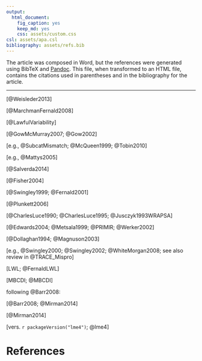 ```yaml
---
output:
  html_document:
    fig_caption: yes
    keep_md: yes
    css: assets/custom.css
csl: assets/apa.csl
bibliography: assets/refs.bib
---
```


The article was composed in Word, but the references were generated using 
BibTeX and [Pandoc](http://johnmacfarlane.net/pandoc/README.html#citations). 
This file, when transformed to an HTML file, contains the citations used in 
parentheses and in the bibliography for the article.

***

[@Weisleder2013]

[@MarchmanFernald2008]

[@LawfulVariability]

[@GowMcMurray2007; @Gow2002]

[e.g., @SubcatMismatch; @McQueen1999; @Tobin2010]

[e.g., @Mattys2005]

[@Salverda2014]

[@Fisher2004]

[@Swingley1999; @Fernald2001]

[@Plunkett2006]

[@CharlesLuce1990; @CharlesLuce1995; @Jusczyk1993WRAPSA]

[@Edwards2004; @Metsala1999; @PRIMIR; @Werker2002]

[@Dollaghan1994; @Magnuson2003]

[e.g., @Swingley2000; @Swingley2002; @WhiteMorgan2008; see also review in 
@TRACE_Mispro]

[LWL; @FernaldLWL]

[MBCDI; @MBCDI]

following @Barr2008:

[@Barr2008; @Mirman2014]

[@Mirman2014]

[vers. `r packageVersion("lme4")`; @lme4]


# References
